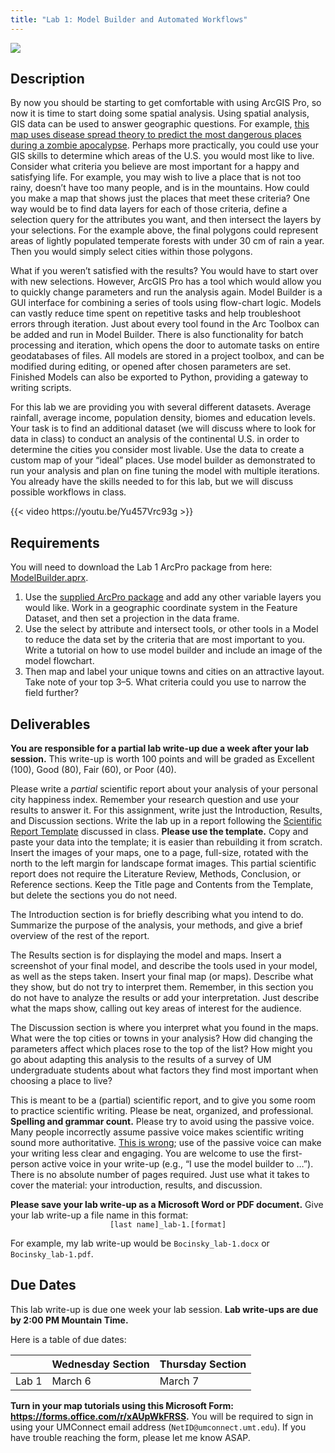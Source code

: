 ```yaml
---
title: "Lab 1: Model Builder and Automated Workflows"
---
```


![](https://pro.arcgis.com/en/pro-app/3.1/help/analysis/geoprocessing/modelbuilder/GUID-622D83E8-3D4A-4299-BA2F-A67F0AC12C51-web.png){fig-align="center"}

## Description

By now you should be starting to get comfortable with using ArcGIS Pro, so now it is time to start doing some spatial analysis. Using spatial analysis, GIS data can be used to answer geographic questions. For example, [this map uses disease spread theory to predict the most dangerous places during a zombie apocalypse](https://mattbierbaum.github.io/zombies-usa/){target="_blank"}. Perhaps more practically, you could use your GIS skills to determine which areas of the U.S. you would most like to live. Consider what criteria you believe are most important for a happy and satisfying life. For example, you may wish to live a place that is not too rainy, doesn’t have too many people, and is in the mountains. How could you make a map that shows just the places that meet these criteria? One way would be to find data layers for each of those criteria, define a selection query for the attributes you want, and then intersect the layers by your selections. For the example above, the final polygons could represent areas of lightly populated temperate forests with under 30 cm of rain a year. Then you would simply select cities within those polygons.

What if you weren’t satisfied with the results? You would have to start over with new selections. However, ArcGIS Pro has a tool which would allow you to quickly change parameters and run the analysis again. Model Builder is a GUI interface for combining a series of tools using flow-chart logic. Models can vastly reduce time spent on repetitive tasks and help troubleshoot errors through iteration. Just about every tool found in the Arc Toolbox can be added and run in Model Builder. There is also functionality for batch processing and iteration, which opens the door to automate tasks on entire geodatabases of files. All models are stored in a project toolbox, and can be modified during editing, or opened after chosen parameters are set. Finished Models can also be exported to Python, providing a gateway to writing scripts.

For this lab we are providing you with several different datasets. Average rainfall, average income, population density, biomes and education levels. Your task is to find an additional dataset (we will discuss where to look for data in class) to conduct an analysis of the continental U.S. in order to determine the cities you consider most livable. Use the data to create a custom map of your “ideal” places. Use model builder as demonstrated to run your analysis and plan on fine tuning the model with multiple iterations. You already have the skills needed to for this lab, but we will discuss possible workflows in class.

{{< video https://youtu.be/Yu457Vrc93g >}}

## Requirements

You will need to download the Lab 1 ArcPro package from here: [ModelBuilder.aprx](/apps/evaluations/ModelBuilder.aprx){target="_blank"}.

1. Use the [supplied ArcPro package](/apps/evaluations/ModelBuilder.aprx){target="_blank"} and add any other variable layers you would like. Work in a geographic coordinate system in the Feature Dataset, and then set a projection in the data frame.
2. Use the select by attribute and intersect tools, or other tools in a Model to reduce the data set by the criteria that are most important to you. Write a tutorial on how to use model builder and include an image of the model flowchart.
3. Then map and label your unique towns and cities on an attractive layout. Take note of your top 3--5. What criteria could you use to narrow the field further?

## Deliverables

**You are responsible for a partial lab write-up due a week after your lab session.** This write-up is worth 100 points and will be graded as Excellent (100), Good (80), Fair (60), or Poor (40).

Please write a *partial* scientific report about your analysis of your personal city happiness index. Remember your research question and use your results to answer it. For this assignment, write just the Introduction, Results, and Discussion sections. Write the lab up in a report following the [Scientific Report Template](/apps/evaluations/ScientificReportTemplate.docx){target="_blank"} discussed in class. **Please use the template.** Copy and paste your data into the template; it is easier than rebuilding it from scratch. Insert the images of your maps, one to a page, full-size, rotated with the north to the left margin for landscape format images. This partial scientific report does not require the Literature Review, Methods, Conclusion, or Reference sections. Keep the Title page and Contents from the Template, but delete the sections you do not need.

The Introduction section is for briefly describing what you intend to do. Summarize the purpose of the analysis, your methods, and give a brief overview of the rest of the report.

The Results section is for displaying the model and maps. Insert a screenshot of your final model, and describe the tools used in your model, as well as the steps taken. Insert your final map (or maps). Describe what they show, but do not try to interpret them. Remember, in this section you do not have to analyze the results or add your interpretation. Just describe what the maps show, calling out key areas of interest for the audience.

The Discussion section is where you interpret what you found in the maps. What were the top cities or towns in your analysis? How did changing the parameters affect which places rose to the top of the list? How might you go about adapting this analysis to the results of a survey of UM undergraduate students about what factors they find most important when choosing a place to live?

This is meant to be a (partial) scientific report, and to give you some room to practice scientific writing. Please be neat, organized, and professional. **Spelling and grammar count.** Please try to avoid using the passive voice. Many people incorrectly assume passive voice makes scientific writing sound more authoritative. [This is wrong](https://writingcenter.unc.edu/tips-and-tools/sciences/){target="_blank"}; use of the passive voice can make your writing less clear and engaging. You are welcome to use the first-person active voice in your write-up (e.g., "I use the model builder to ..."). There is no absolute number of pages required. Just use what it takes to cover the material: your introduction, results, and discussion. 

**Please save your lab write-up as a Microsoft Word or PDF document.** Give your lab write-up a file name in this format:<br><center>`[last name]_lab-1.[format]`<br></center> For example, my lab write-up would be `Bocinsky_lab-1.docx` or `Bocinsky_lab-1.pdf`.

## Due Dates
This lab write-up is due one week your lab session. **Lab write-ups are due by 2:00 PM Mountain Time.**

Here is a table of due dates:

|       | Wednesday Section | Thursday Section |
| :---        |    :----   |          :--- |
| Lab 1      | March 6       | March 7   |

**Turn in your map tutorials using this Microsoft Form: <https://forms.office.com/r/xAUpWkFRSS>{target="_blank"}.** You will be required to sign in using your UMConnect email address (`NetID@umconnect.umt.edu`). If you have trouble reaching the form, please let me know ASAP.

